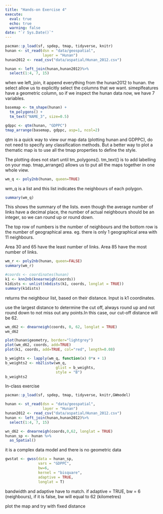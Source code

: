 ```yaml
---
title: "Hands-on Exercise 4"
execute: 
  eval: true
  echo: true
  warning: false
date: "`r Sys.Date()`"
---
```


```r
pacman::p_load(sf, spdep, tmap, tidyverse, knitr)
hunan <- st_read(dsn = "data/geospatial", 
                 layer = "Hunan")
hunan2012 <- read_csv("data/aspatial/Hunan_2012.csv")
```

```r
hunan <- left_join(hunan,hunan2012)%>%
  select(1:4, 7, 15)
```
when we left_join, it append everything from the hunan2012 to hunan. the select allow us to explicitly select the columns that we want. simeplfeatures have a geometric column, so if we inspect the hunan data now, we have 7 variables.

```r
basemap <- tm_shape(hunan) +
  tm_polygons() +
  tm_text("NAME_3", size=0.5)

gdppc <- qtm(hunan, "GDPPC")
tmap_arrange(basemap, gdppc, asp=1, ncol=2)
```
qtm is a quick way to view our map data (plotting hunan and GDPPC), do not need to specify any classification methods. But a better way to plot a thematic map is to use all the tmap properties to define the style.

The plotting does not start until tm_polygons(). tm_text() is to add labelling on your map. tmap_arrange() allows us to put all the maps together in one whole view.

```r
wm_q <- poly2nb(hunan, queen=TRUE)
```
wm_q is a list and this list indicates the neighbours of each polygon. 

```r
summary(wm_q)
```
This shows the summary of the lists. even though the average number of links have a decimal place, the number of actual neighbours should be an integer, so we can round up or round down.

The top row of numbers is the number of neighbours and the bottom row is the number of geographical area. eg. there is only 1 geographical area with 11 neighbours.

Area 30 and 65 have the least number of links. Area 85 have the most number of links.

```r
wm_r <- poly2nb(hunan, queen=FALSE)
summary(wm_r)
```


```r
#coords <- coordinates(hunan)
k1 <- knn2nb(knearneigh(coords))
k1dists <- unlist(nbdists(k1, coords, longlat = TRUE))
summary(k1dists)
```
returns the neighbour list, based on their distance. Input is k1 coordinates.

use the largest distance to determine the cut off, always round up and not round down to not miss out any points.In this case, our cut-off distance will be 62.

```r
wm_d62 <- dnearneigh(coords, 0, 62, longlat = TRUE)
wm_d62
```

```r
plot(hunan$geometry, border="lightgrey")
plot(wm_d62, coords, add=TRUE)
plot(k1, coords, add=TRUE, col="red", length=0.08)
```

```r
b_weights <- lapply(wm_q, function(x) 0*x + 1)
b_weights2 <- nb2listw(wm_q, 
                       glist = b_weights, 
                       style = "B")
b_weights2
```

In-class exercise
```r
pacman::p_load(sf, spdep, tmap, tidyverse, knitr,GWmodel)
```

```r
hunan <- st_read(dsn = "data/geospatial", 
                 layer = "Hunan")
hunan2012 <- read_csv("data/aspatial/Hunan_2012.csv")
hunan <- left_join(hunan,hunan2012)%>%
  select(1:4, 7, 15)
```

```r
wn_d62 <- dnearneigh(coords,0,62, longlat = TRUE)
hunan_sp <- hunan %>%
  as_Spatial()
```
it is a complex data model and there is no geometric data

```r
gwstat <- gwss(data = hunan_sp,
               vars = "GDPPC",
               bw=6,
               kernel = "bisquare",
               adaptive = TRUE,
               longlat = T)
```
bandwidth and adaptive have to match. if adaptive = TRUE, bw = 6 (neighbours), if it is false, bw will equal to 62 (kilometres)

plot the map and try with fixed distance
